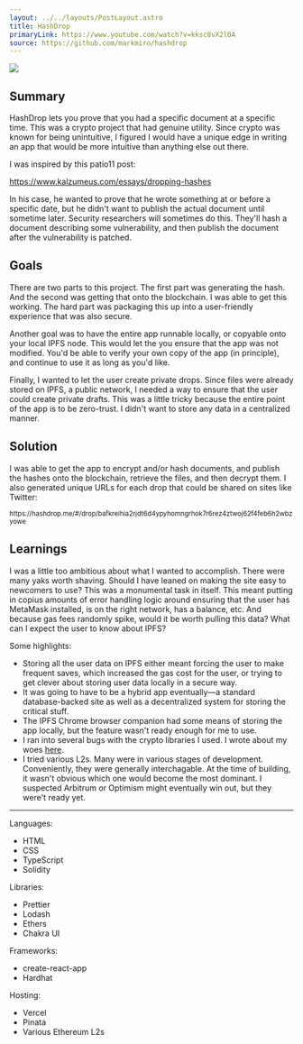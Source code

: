 ```yaml
---
layout: ../../layouts/PostLayout.astro
title: HashDrop
primaryLink: https://www.youtube.com/watch?v=kksc8vX2l0A
source: https://github.com/markmiro/hashdrop
---
```



<img class="border border-gray-500 rounded-lg" src="/figma-export/project-hashdrop-1x.png" />

## Summary

HashDrop lets you prove that you had a specific document at a specific time. This was a crypto project that had genuine utility. Since crypto was known for being unintuitive, I figured I would have a unique edge in writing an app that would be more intuitive than anything else out there.

I was inspired by this patio11 post:

https://www.kalzumeus.com/essays/dropping-hashes

In his case, he wanted to prove that he wrote something at or before a specific date, but he didn't want to publish the actual document until sometime later. Security researchers will sometimes do this. They'll hash a document describing some vulnerability, and then publish the document after the vulnerability is patched.

<TwitterEmbed url="https://twitter.com/patio11/status/1242670345737256962" width="100%" />

## Goals

There are two parts to this project. The first part was generating the hash. And the second was getting that onto the blockchain. I was able to get this working. The hard part was packaging this up into a user-friendly experience that was also secure.

Another goal was to have the entire app runnable locally, or copyable onto your local IPFS node. This would let the you ensure that the app was not modified. You'd be able to verify your own copy of the app (in principle), and continue to use it as long as you'd like.

Finally, I wanted to let the user create private drops. Since files were already stored on IPFS, a public network, I needed a way to ensure that the user could create private drafts. This was a little tricky because the entire point of the app is to be zero-trust. I didn't want to store any data in a centralized manner.

## Solution

I was able to get the app to encrypt and/or hash documents, and publish the hashes onto the blockchain, retrieve the files, and then decrypt them. I also generated unique URLs for each drop that could be shared on sites like Twitter:

<small class="break-words">
https://hashdrop.me/#/drop/bafkreihia2rjdt6d4ypyhomngrhok7r6rez4ztwoj62f4feb6h2wbzyowe
</small>

## Learnings

I was a little too ambitious about what I wanted to accomplish. There were many yaks worth shaving. Should I have leaned on making the site easy to newcomers to use? This was a monumental task in itself. This meant putting in copius amounts of error handling logic around ensuring that the user has MetaMask installed, is on the right network, has a balance, etc. And because gas fees randomly spike, would it be worth pulling this data? What can I expect the user to know about IPFS?

Some highlights:
- Storing all the user data on IPFS either meant forcing the user to make frequent saves, which increased the gas cost for the user, or trying to get clever about storing user data locally in a secure way.
- It was going to have to be a hybrid app eventually—a standard database-backed site as well as a decentralized system for storing the critical stuff.
- The IPFS Chrome browser companion had some means of storing the app locally, but the feature wasn't ready enough for me to use.
- I ran into several bugs with the crypto libraries I used. I wrote about my woes [here](https://markmiro.notion.site/Why-frontend-Ethereum-development-with-React-is-such-a-pain-1944471f1dd74404a90a4e63ede2c266).
- I tried various L2s. Many were in various stages of development. Conveniently, they were generally interchagable. At the time of building, it wasn't obvious which one would become the most dominant. I suspected Arbitrum or Optimism might eventually win out, but they were't ready yet.

---

Languages:
- HTML
- CSS
- TypeScript
- Solidity

Libraries:
- Prettier
- Lodash
- Ethers
- Chakra UI

Frameworks:
- create-react-app
- Hardhat

Hosting:
- Vercel
- Pinata
- Various Ethereum L2s